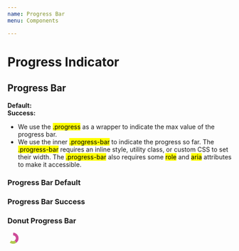 ```yaml
---
name: Progress Bar
menu: Components

---
```


# Progress Indicator

## Progress Bar

<div class="de-code row">
<div class="col-2"><b>Default:</b></div>
<div class="col-10">
    <div class="progress">
        <div class="progress-bar" role="progressbar" aria-valuemin="0"
        aria-valuemax="100"></div>
    </div>
</div>

<div class="col-2"><b>Success:</b></div>
<div class="col-10">
    <div class="progress progress-success">
        <div class="progress-bar" role="progressbar" aria-valuemin="0"
        aria-valuemax="100"></div>
    </div>
</div>

<div class="explanation">
    <ul>
        <li>We use the <mark>.progress</mark> as a wrapper to indicate the max value of the progress bar.</li>
        <li>We use the inner <mark>.progress-bar</mark> to indicate the progress so far.
        The <mark>.progress-bar</mark> requires an inline style, utility class, or custom CSS to set their width.
        The <mark>.progress-bar</mark> also requires some <mark>role</mark> and <mark>aria</mark> attributes to make it accessible.</li>
    </ul>
</div>

</div>

### Progress Bar Default

<Playground>
    <div class="progress">
        <div class="progress-bar" role="progressbar" aria-valuemin="0"
        aria-valuemax="100"></div>
    </div>
</Playground>

### Progress Bar Success

<Playground>
    <div class="progress progress-success">
        <div class="progress-bar" role="progressbar" aria-valuemin="0"
        aria-valuemax="100"></div>
    </div>
</Playground>

### Donut Progress Bar

<Playground>
    <svg width="25px" height="25px" viewBox="0 0 42 42" class="donut" data-toggle="tooltip" data-placement="right" title="">
        <circle class="donut-segment" data-per="100" cx="21" cy="21" r="15.91549430918954"
            fill="transparent" stroke="#ce4b99" stroke-width="10" stroke-dasharray="40 60" stroke-dashoffset="25">
        </circle>
        <circle class="donut-segment" data-per="100" cx="21" cy="21" r="15.91549430918954"
            fill="transparent" stroke="#b1c94e" stroke-width="10" stroke-dasharray="20 80" stroke-dashoffset="85">
        </circle>
    </svg>
</Playground>